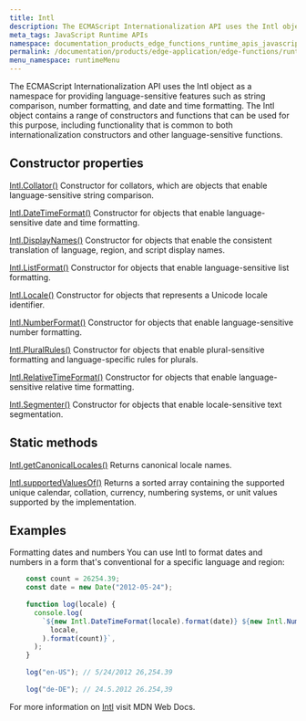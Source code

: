 ```yaml
---
title: Intl
description: The ECMAScript Internationalization API uses the Intl object as a namespace for providing language-sensitive features such as string comparison, number formatting, and date and time formatting. The Intl object contains a range of constructors and functions that can be used for this purpose, including functionality that is common to both internationalization constructors and other language-sensitive functions.
meta_tags: JavaScript Runtime APIs
namespace: documentation_products_edge_functions_runtime_apis_javascript_intl
permalink: /documentation/products/edge-application/edge-functions/runtime-apis/javascript/intl/
menu_namespace: runtimeMenu
---
```


The ECMAScript Internationalization API uses the Intl object as a namespace for providing language-sensitive features such as string comparison, number formatting, and date and time formatting. The Intl object contains a range of constructors and functions that can be used for this purpose, including functionality that is common to both internationalization constructors and other language-sensitive functions.

## Constructor properties

[Intl.Collator()](https://developer.mozilla.org/en-US/docs/Web/JavaScript/Reference/Global_Objects/Intl/Collator/Collator)
Constructor for collators, which are objects that enable language-sensitive string comparison.

[Intl.DateTimeFormat()](https://developer.mozilla.org/en-US/docs/Web/JavaScript/Reference/Global_Objects/Intl/DateTimeFormat/DateTimeFormat)
Constructor for objects that enable language-sensitive date and time formatting.

[Intl.DisplayNames()](https://developer.mozilla.org/en-US/docs/Web/JavaScript/Reference/Global_Objects/Intl/DisplayNames/DisplayNames)
Constructor for objects that enable the consistent translation of language, region, and script display names.

[Intl.ListFormat()](https://developer.mozilla.org/en-US/docs/Web/JavaScript/Reference/Global_Objects/Intl/ListFormat/ListFormat)
Constructor for objects that enable language-sensitive list formatting.

[Intl.Locale()](https://developer.mozilla.org/en-US/docs/Web/JavaScript/Reference/Global_Objects/Intl/Locale/Locale)
Constructor for objects that represents a Unicode locale identifier.

[Intl.NumberFormat()](https://developer.mozilla.org/en-US/docs/Web/JavaScript/Reference/Global_Objects/Intl/NumberFormat/NumberFormat)
Constructor for objects that enable language-sensitive number formatting.

[Intl.PluralRules()](https://developer.mozilla.org/en-US/docs/Web/JavaScript/Reference/Global_Objects/Intl/PluralRules/PluralRules)
Constructor for objects that enable plural-sensitive formatting and language-specific rules for plurals.

[Intl.RelativeTimeFormat()](https://developer.mozilla.org/en-US/docs/Web/JavaScript/Reference/Global_Objects/Intl/RelativeTimeFormat/RelativeTimeFormat)
Constructor for objects that enable language-sensitive relative time formatting.

[Intl.Segmenter()](https://developer.mozilla.org/en-US/docs/Web/JavaScript/Reference/Global_Objects/Intl/Segmenter/Segmenter)
Constructor for objects that enable locale-sensitive text segmentation.

## Static methods

[Intl.getCanonicalLocales()](https://developer.mozilla.org/en-US/docs/Web/JavaScript/Reference/Global_Objects/Intl/getCanonicalLocales)
Returns canonical locale names.

[Intl.supportedValuesOf()](https://developer.mozilla.org/en-US/docs/Web/JavaScript/Reference/Global_Objects/Intl/supportedValuesOf)
Returns a sorted array containing the supported unique calendar, collation, currency, numbering systems, or unit values supported by the implementation.

## Examples

Formatting dates and numbers
You can use Intl to format dates and numbers in a form that's conventional for a specific language and region:

```js
    const count = 26254.39;
    const date = new Date("2012-05-24");
    
    function log(locale) {
      console.log(
        `${new Intl.DateTimeFormat(locale).format(date)} ${new Intl.NumberFormat(
          locale,
        ).format(count)}`,
      );
    }
    
    log("en-US"); // 5/24/2012 26,254.39
    
    log("de-DE"); // 24.5.2012 26.254,39
```

For more information on [Intl](https://developer.mozilla.org/en-US/docs/Web/JavaScript/Reference/Global_Objects/Intl) visit MDN Web Docs.





